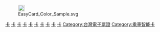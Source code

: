 {{catmore|悠遊卡}}[[File:EasyCard_Color_Sample.svg|20px]]

[[Category:台北市交通|卡]]
[[Category:新北市交通|卡]]
[[Category:新北市交通|卡]]
[[Category:桃園市交通|卡]]
[[Category:新竹市交通|卡]]
[[Category:新竹縣交通|卡]]
[[Category:台中市交通|卡]]
[[Category:彰化縣交通|卡]]
[[Category:台南市交通|卡]]
[[Category:高雄市交通|卡]]
[[Category:台灣電子票證|Category:台灣電子票證]]
[[Category:乘車智能卡|Category:乘車智能卡]]